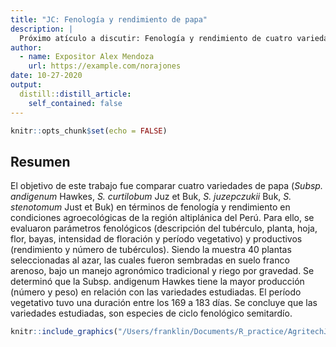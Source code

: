 ```yaml
---
title: "JC: Fenología y rendimiento de papa"
description: |
  Próximo atículo a discutir: Fenología y rendimiento de cuatro variedades de papa en el Altiplano peruano. Fecha: viernes 30-10-2020, horas 16:00
author:
  - name: Expositor Alex Mendoza
    url: https://example.com/norajones
date: 10-27-2020
output:
  distill::distill_article:
    self_contained: false
---
```



```r
knitr::opts_chunk$set(echo = FALSE)
```
## Resumen
El objetivo de este trabajo fue comparar cuatro variedades de papa (*Subsp. andigenum* Hawkes, *S. curtilobum* Juz et Buk, *S. juzepczukii* Buk, *S. stenotomum* Just et Buk) en términos de fenología y rendimiento en condiciones agroecológicas de la región altiplánica del Perú. Para ello, se evaluaron parámetros fenológicos (descripción del tubérculo, planta, hoja, flor, bayas, intensidad de floración y período vegetativo) y productivos (rendimiento y número de tubérculos). Siendo la muestra 40 plantas seleccionadas al azar, las cuales fueron sembradas en suelo franco arenoso, bajo un manejo agronómico tradicional y riego por gravedad. Se determinó que la Subsp. andigenum Hawkes tiene la mayor producción (número y peso) en relación con las variedades estudiadas. El período vegetativo tuvo una duración entre los 169 a 183 días. Se concluye que las variedades estudiadas, son especies de ciclo fenológico semitardío.

```r
knitr::include_graphics("/Users/franklin/Documents/R_practice/AgritechJC/_posts/2020-10-27-potato/papa.jpg")
```
